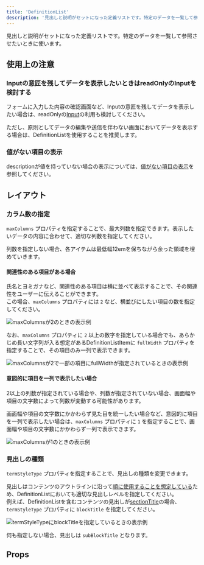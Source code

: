 ```yaml
---
title: 'DefinitionList'
description: '見出しと説明がセットになった定義リストです。特定のデータを一覧して参照させたいときに使います。'
---
```


見出しと説明がセットになった定義リストです。特定のデータを一覧して参照させたいときに使います。

<ComponentStory name="DefinitionList" />

## 使用上の注意

### Inputの意匠を残してデータを表示したいときはreadOnlyのInputを検討する

フォームに入力した内容の確認画面など、Inputの意匠を残してデータを表示したい場合は、readOnlyの[Input](/products/components/input/)の利用も検討してください。

ただし、原則としてデータの編集や送信を伴わない画面においてデータを表示する場合は、DefinitionListを使用することを推奨します。

### 値がない項目の表示

descriptionが値を持っていない場合の表示については、[値がない項目の表示](/products/design-patterns/empty-data/)を参照してください。

## レイアウト

### カラム数の指定

`maxColumns` プロパティを指定することで、最大列数を指定できます。表示したいデータの内容に合わせて、適切な列数を指定してください。

列数を指定しない場合、各アイテムは最低幅12emを保ちながら余った領域を埋めていきます。

#### 関連性のある項目がある場合

氏名とヨミガナなど、関連性のある項目は横に並べて表示することで、その関連性をユーザーに伝えることができます。  
この場合、`maxColumns` プロパティには `2` など、横並びにしたい項目の数を指定してください。

![maxColumnsが2のときの表示例](./images/definition-list-2columns.png)

なお、`maxColumns` プロパティに `2` 以上の数字を指定している場合でも、あらかじめ長い文字列が入る想定があるDefinitionListItemに `fullWidth` プロパティを指定することで、その項目のみ一列で表示できます。

![maxColumnsが2で一部の項目にfullWidthが指定されているときの表示例](./images/definition-list-2columns-full-width.png)

#### 意図的に項目を一列で表示したい場合

2以上の列数が指定されている場合や、列数が指定されていない場合、画面幅や項目の文字数によって列数が変動する可能性があります。

画面幅や項目の文字数にかかわらず見た目を統一したい場合など、意図的に項目を一列で表示したい場合は、`maxColumns` プロパティに `1` を指定することで、画面幅や項目の文字数にかかわらず一列で表示できます。

![maxColumnsが1のときの表示例](./images/definition-list-1column.png)

### 見出しの種類

`termStyleType` プロパティを指定することで、見出しの種類を変更できます。

見出しはコンテンツのアウトラインに沿って[順に使用することを想定している](/products/components/heading/#h2-0)ため、DefinitionListにおいても適切な見出しレベルを指定してください。  
例えば、DefinitionListを含むコンテンツの見出しが[sectionTitle](/products/components/heading/#h3-1)の場合、`termStyleType` プロパティに `blockTitle` を指定してください。

![termStyleTypeにblockTitleを指定しているときの表示例](./images/definition-list-term-style-block-title.png)

何も指定しない場合、見出しは `subBlockTitle` となります。

## Props

<ComponentPropsTable name="DefinitionList" showTitle />
<ComponentPropsTable name="DefinitionListItem" showTitle />
